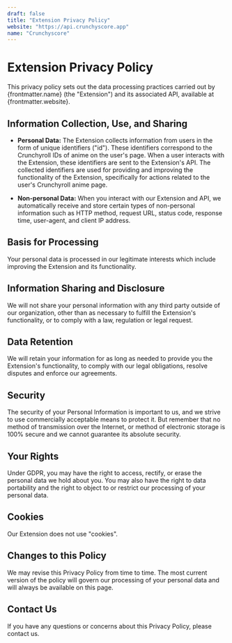```yaml
---
draft: false
title: "Extension Privacy Policy"
website: "https://api.crunchyscore.app"
name: "Crunchyscore"
---
```


# Extension Privacy Policy

This privacy policy sets out the data processing practices carried out by {frontmatter.name} (the "Extension") and its associated API, available at {frontmatter.website}.

## Information Collection, Use, and Sharing

- **Personal Data:** The Extension collects information from users in the form of unique identifiers ("id"). These identifiers correspond to the Crunchyroll IDs of anime on the user's page. When a user interacts with the Extension, these identifiers are sent to the Extension's API. The collected identifiers are used for providing and improving the functionality of the Extension, specifically for actions related to the user's Crunchyroll anime page.

- **Non-personal Data:** When you interact with our Extension and API, we automatically receive and store certain types of non-personal information such as HTTP method, request URL, status code, response time, user-agent, and client IP address.

## Basis for Processing

Your personal data is processed in our legitimate interests which include improving the Extension and its functionality.

## Information Sharing and Disclosure

We will not share your personal information with any third party outside of our organization, other than as necessary to fulfill the Extension's functionality, or to comply with a law, regulation or legal request.

## Data Retention

We will retain your information for as long as needed to provide you the Extension's functionality, to comply with our legal obligations, resolve disputes and enforce our agreements.

## Security

The security of your Personal Information is important to us, and we strive to use commercially acceptable means to protect it. But remember that no method of transmission over the Internet, or method of electronic storage is 100% secure and we cannot guarantee its absolute security.

## Your Rights

Under GDPR, you may have the right to access, rectify, or erase the personal data we hold about you. You may also have the right to data portability and the right to object to or restrict our processing of your personal data.

## Cookies

Our Extension does not use "cookies".

## Changes to this Policy

We may revise this Privacy Policy from time to time. The most current version of the policy will govern our processing of your personal data and will always be available on this page.

## Contact Us

If you have any questions or concerns about this Privacy Policy, please contact us.
